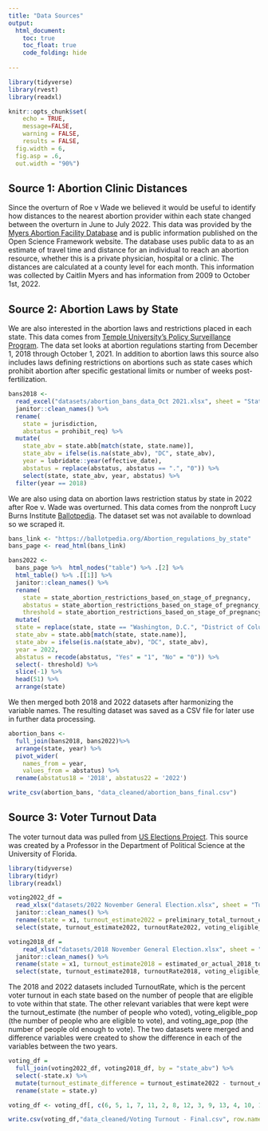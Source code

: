 ```yaml
---
title: "Data Sources"
output: 
  html_document:
    toc: true
    toc_float: true
    code_folding: hide
   
---
```



```r

library(tidyverse)
library(rvest)
library(readxl)

knitr::opts_chunk$set(
	echo = TRUE,
	message=FALSE,
	warning = FALSE,
	results = FALSE,
  fig.width = 6,
  fig.asp = .6,
  out.width = "90%")
```
## Source 1: Abortion Clinic Distances 

Since the overturn of Roe v Wade we believed it would be useful to identify how distances to the nearest abortion provider within each state changed between the overturn in June to July 2022. This data was provided by the [Myers Abortion Facility Database](https://osf.io/pfxq3/) and is public information published on the Open Science Framework website. The database uses public data to as an estimate of travel time and distance for an individual to reach an abortion resource, whether this is a private physician, hospital or a clinic. The distances are calculated at a county level for each month. This information was collected by Caitlin Myers and has information from 2009 to October 1st, 2022.  

## Source 2: Abortion Laws by State 

We are also interested in the abortion laws and restrictions placed in each state. This data comes from [Temple University's Policy Surveillance Program](https://lawatlas.org/datasets/abortion-bans). The data set looks at abortion regulations starting from December 1, 2018 through October 1, 2021. In addition to abortion laws this source also includes laws defining restrictions on abortions such as state cases which prohibit abortion after specific gestational limits or number of weeks post-fertilization.   

```r
bans2018 <-
  read_excel("datasets/abortion_bans_data_Oct 2021.xlsx", sheet = "Statistical Data", range = "A1:H127") %>% 
  janitor::clean_names() %>% 
  rename(
    state = jurisdiction,
    abstatus = prohibit_req) %>% 
  mutate(
    state_abv = state.abb[match(state, state.name)],
    state_abv = ifelse(is.na(state_abv), "DC", state_abv),
    year = lubridate::year(effective_date),
    abstatus = replace(abstatus, abstatus == ".", "0")) %>% 
    select(state, state_abv, year, abstatus) %>% 
  filter(year == 2018)
```

We are also using data on abortion laws restriction status by state in 2022 after Roe v. Wade was overturned. This data comes from the nonproft Lucy Burns Institute [Ballotpedia](https://ballotpedia.org/Abortion_regulations_by_state). The dataset set was not available to download so we scraped it. 

```r
bans_link <- "https://ballotpedia.org/Abortion_regulations_by_state"
bans_page <- read_html(bans_link)

bans2022 <- 
  bans_page %>%  html_nodes("table") %>% .[2] %>% 
  html_table() %>% .[[1]] %>% 
  janitor::clean_names() %>% 
  rename(
    state = state_abortion_restrictions_based_on_stage_of_pregnancy,
    abstatus = state_abortion_restrictions_based_on_stage_of_pregnancy_2,
    threshold = state_abortion_restrictions_based_on_stage_of_pregnancy_3) %>% 
  mutate(
  state = replace(state, state == "Washington, D.C.", "District of Columbia"),
  state_abv = state.abb[match(state, state.name)],
  state_abv = ifelse(is.na(state_abv), "DC", state_abv),
  year = 2022,
  abstatus = recode(abstatus, "Yes" = "1", "No" = "0")) %>% 
  select(- threshold) %>% 
  slice(-1) %>% 
  head(51) %>% 
  arrange(state) 
```

We then merged both 2018 and 2022 datasets after harmonizing the variable names. The resulting dataset was saved as a CSV file for later use in further data processing. 

```r
abortion_bans <-
  full_join(bans2018, bans2022)%>% 
  arrange(state, year) %>% 
  pivot_wider(
    names_from = year,
    values_from = abstatus) %>% 
  rename(abstatus18 = '2018', abstatus22 = '2022') 

write_csv(abortion_bans, "data_cleaned/abortion_bans_final.csv")
```

## Source 3: Voter Turnout Data 

The voter turnout data was pulled from [US Elections Project](https://www.electproject.org/2022g). This source was created by a Professor in the Department of Political Science at the University of Florida.  

```r
library(tidyverse)
library(tidyr)
library(readxl)

voting2022_df =
  read_xlsx("datasets/2022 November General Election.xlsx", sheet = "Turnout Rates", range = "A2:N54") %>%
  janitor::clean_names() %>% 
  rename(state = x1, turnout_estimate2022 = preliminary_total_turnout_estimate, turnoutRate2022 = preliminary_turnout_rate, voting_eligible_pop2022 = voting_eligible_population_vep, voting_age_pop2022 = voting_age_population_vap) %>% 
  select(state, turnout_estimate2022, turnoutRate2022, voting_eligible_pop2022, voting_age_pop2022, state_abv)

voting2018_df = 
    read_xlsx("datasets/2018 November General Election.xlsx", sheet = "Turnout Rates", range = "A2:P54") %>%
  janitor::clean_names() %>%  
  rename(state = x1, turnout_estimate2018 = estimated_or_actual_2018_total_ballots_counted, turnoutRate2018 = estimated_or_actual_2018_total_ballots_counted_vep_turnout_rate, voting_eligible_pop2018 = voting_eligible_population_vep, voting_age_pop2018 = voting_age_population_vap) %>% 
  select(state, turnout_estimate2018, turnoutRate2018, voting_eligible_pop2018, voting_age_pop2018, state_abv)
```

The 2018 and 2022 datasets included TurnoutRate, which is the percent voter turnout in each state based on the number of people that are eligible to vote within that state. The other relevant variables that were kept were the turnout_estimate (the number of people who voted), voting_eligible_pop (the number of people who are eligible to vote), and voting_age_pop (the number of people old enough to vote). The two datasets were merged and difference variables were created to show the difference in each of the variables between the two years. 

```r
voting_df = 
  full_join(voting2022_df, voting2018_df, by = "state_abv") %>% 
  select(-state.x) %>% 
  mutate(turnout_estimate_difference = turnout_estimate2022 - turnout_estimate2018, turnout_Rate_difference = turnoutRate2022 - turnoutRate2018, voting_eligible_difference = voting_eligible_pop2022 - voting_eligible_pop2018, voting_age_difference = voting_age_pop2022 - voting_age_pop2018) %>% 
  rename(state = state.y)

voting_df <- voting_df[, c(6, 5, 1, 7, 11, 2, 8, 12, 3, 9, 13, 4, 10, 14)]

write.csv(voting_df,"data_cleaned/Voting Turnout - Final.csv", row.names = FALSE)
```

